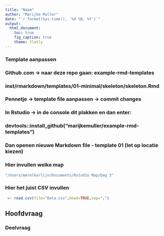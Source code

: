 ```yaml
---
title: "Naam"
author: "Marijke Muller"
date: "`r format(Sys.time(), '%d %B, %Y')`"
output:
  html_document:
    toc: true
    fig_caption: true
    theme: flatly
---
```


### Template aanpassen
### Github.com -> naar deze repo gaan: example-rmd-templates 
### inst/rmarkdown/templates/01-minimal/skeleton/skeleton.Rmd 
### Pennetje -> template file aanpassen -> commit changes

### In Rstudio -> in de console dit plakken en dan enter:
### devtools::install_github("marijkemuller/example-rmd-templates") ###

### Dan openen nieuwe Markdown file - template 01 (let op locatie kiezen)

### Hier invullen welke map 
```r
"/Users/merelkarlijn/Documents/Rstudio Map/Dag 3"
``` 

### Hier het juist CSV invullen
```r
 <- read.csv(file="Data.csv",head=TRUE,sep=";")
````

## Hoofdvraag 
### Deelvraag


